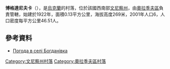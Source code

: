{{coord|49|7|36|N|29|34|20|E|scale:30000|display=title}}

'''博格達尼夫卡'''（{{lang-uk|Богданівка}}），是[[烏克蘭|烏克蘭]]的村落，位於該國西南部[[文尼察州|文尼察州]]，由[[奧拉季夫區|奧拉季夫區]]負責管轄，始建於1922年，面積0.13平方公里，海拔高度269米，2001年人口6，人口密度每平方公里46.51人。

==參考資料==
* [http://weather.in.ua/ua/vinnickaja/1583 Погода в селі Богданівка] {{Wayback|url=http://weather.in.ua/ua/vinnickaja/1583 |date=20200201033147 }}

[[Category:文尼察州村落|Category:文尼察州村落]]
[[Category:奧拉季夫區村落|Category:奧拉季夫區村落]]


{{Vinnytsia-geo-stub}}